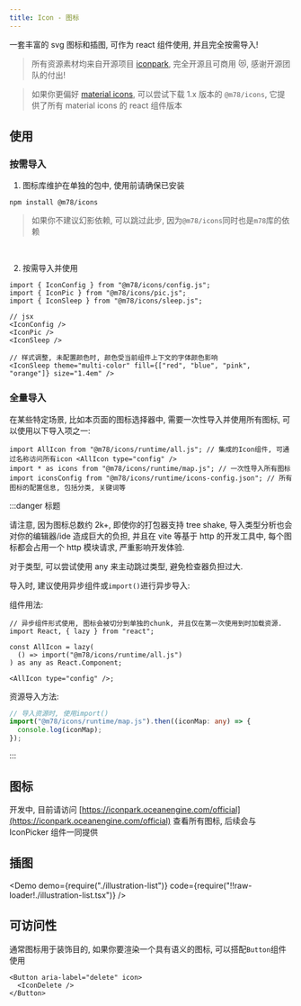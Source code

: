 ```yaml
---
title: Icon - 图标
---
```


一套丰富的 svg 图标和插图, 可作为 react 组件使用, 并且完全按需导入!

> 所有资源素材均来自开源项目 [iconpark](https://github.com/bytedance/iconpark), 完全开源且可商用 😻, 感谢开源团队的付出!

> 如果你更偏好 [material icons](https://github.com/google/material-design-icons), 可以尝试下载 1.x 版本的 `@m78/icons`, 它提供了所有 material icons 的 react 组件版本

## 使用

### 按需导入

1. 图标库维护在单独的包中, 使用前请确保已安装

```shell
npm install @m78/icons
```

> 如果你不建议幻影依赖, 可以跳过此步, 因为`@m78/icons`同时也是`m78`库的依赖

<br />

2. 按需导入并使用

```tsx
import { IconConfig } from "@m78/icons/config.js";
import { IconPic } from "@m78/icons/pic.js";
import { IconSleep } from "@m78/icons/sleep.js";

// jsx
<IconConfig />
<IconPic />
<IconSleep />

// 样式调整, 未配置颜色时, 颜色受当前组件上下文的字体颜色影响
<IconSleep theme="multi-color" fill={["red", "blue", "pink", "orange"]} size="1.4em" />
```

### 全量导入

在某些特定场景, 比如本页面的图标选择器中, 需要一次性导入并使用所有图标, 可以使用以下导入项之一:

```tsx
import AllIcon from "@m78/icons/runtime/all.js"; // 集成的Icon组件, 可通过名称访问所有icon <AllIcon type="config" />
import * as icons from "@m78/icons/runtime/map.js"; // 一次性导入所有图标
import iconsConfig from "@m78/icons/runtime/icons-config.json"; // 所有图标的配置信息, 包括分类, 关键词等
```

:::danger 标题

请注意, 因为图标总数约 2k+, 即使你的打包器支持 tree shake, 导入类型分析也会对你的编辑器/ide 造成巨大的负担, 并且在 vite 等基于 http 的开发工具中, 每个图标都会占用一个 http 模块请求, 严重影响开发体验.

对于类型, 可以尝试使用 any 来主动跳过类型, 避免检查器负担过大.

导入时, 建议使用异步组件或`import()`进行异步导入:

组件用法:

```tsx
// 异步组件形式使用, 图标会被切分到单独的chunk, 并且仅在第一次使用到时加载资源.
import React, { lazy } from "react";

const AllIcon = lazy(
  () => import("@m78/icons/runtime/all.js")
) as any as React.Component;

<AllIcon type="config" />;
```

资源导入方法:

```ts
// 导入资源时, 使用import()
import("@m78/icons/runtime/map.js").then((iconMap: any) => {
  console.log(iconMap);
});
```

:::

## 图标

开发中, 目前请访问 [https://iconpark.oceanengine.com/official](https://iconpark.oceanengine.com/official) 查看所有图标, 后续会与 IconPicker 组件一同提供

## 插图

<Demo
  demo={require("./illustration-list")}
  code={require("!!raw-loader!./illustration-list.tsx")}
/>

## 可访问性

通常图标用于装饰目的, 如果你要渲染一个具有语义的图标, 可以搭配`Button`组件使用

```tsx
<Button aria-label="delete" icon>
  <IconDelete />
</Button>
```
